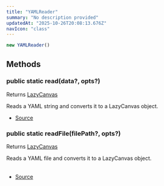 ```yaml
---
title: "YAMLReader"
summary: "No description provided"
updatedAt: "2025-10-26T20:08:13.676Z"
navIcon: "class"
---
```






```typescript
new YAMLReader()
```




## Methods

### public static read(data?, opts?)
Returns [LazyCanvas](/LazyCanvas/Classes/General/LazyCanvas)

Reads a YAML string and converts it to a LazyCanvas object.



<Table data={{ headers: [{"content":"Parameter","key":"parameter","sortable":true},{"content":"Type","key":"type","sortable":true},{"content":"Optional","key":"optional","sortable":true},{"content":"Description","key":"description"}], rows: [["data","[string](https://developer.mozilla.org/en-US/docs/Web/JavaScript/Reference/Global_Objects/String)","Yes","The YAML string to read."],["opts","\\{\n  debug:   [boolean](https://developer.mozilla.org/en-US/docs/Web/JavaScript/Reference/Global_Objects/Boolean) ; \n}","Yes","Optional parameters for debugging."]] }} />



- [Source](https://github.com/NMMTY/LazyCanvas/blob/ba3e53b2fefc78794f94d50b21443818f2774649/packages/lazycanvas/src/structures/helpers/readers/YAMLReader.ts#L16)

### public static readFile(filePath?, opts?)
Returns [LazyCanvas](/LazyCanvas/Classes/General/LazyCanvas)

Reads a YAML file and converts it to a LazyCanvas object.



<Table data={{ headers: [{"content":"Parameter","key":"parameter","sortable":true},{"content":"Type","key":"type","sortable":true},{"content":"Optional","key":"optional","sortable":true},{"content":"Description","key":"description"}], rows: [["filePath","[string](https://developer.mozilla.org/en-US/docs/Web/JavaScript/Reference/Global_Objects/String)","Yes","The path to the YAML file."],["opts","\\{\n  debug:   [boolean](https://developer.mozilla.org/en-US/docs/Web/JavaScript/Reference/Global_Objects/Boolean) ; \n}","Yes","Optional parameters for debugging."]] }} />



- [Source](https://github.com/NMMTY/LazyCanvas/blob/ba3e53b2fefc78794f94d50b21443818f2774649/packages/lazycanvas/src/structures/helpers/readers/YAMLReader.ts#L35)